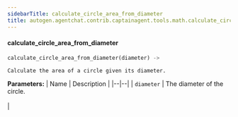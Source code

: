 ```yaml
---
sidebarTitle: calculate_circle_area_from_diameter
title: autogen.agentchat.contrib.captainagent.tools.math.calculate_circle_area_from_diameter.calculate_circle_area_from_diameter
---
```


<code class="doc-symbol doc-symbol-heading doc-symbol-function"></code>
#### calculate_circle_area_from_diameter
<a href="#autogen.agentchat.contrib.captainagent.tools.math.calculate_circle_area_from_diameter..calculate_circle_area_from_diameter" class="headerlink" title="Permanent link"></a>

```python
calculate_circle_area_from_diameter(diameter) -> 
```

    Calculate the area of a circle given its diameter.

<b>Parameters:</b>
| Name | Description |
|--|--|
| `diameter` | The diameter of the circle.<br/><br/> |

<br />